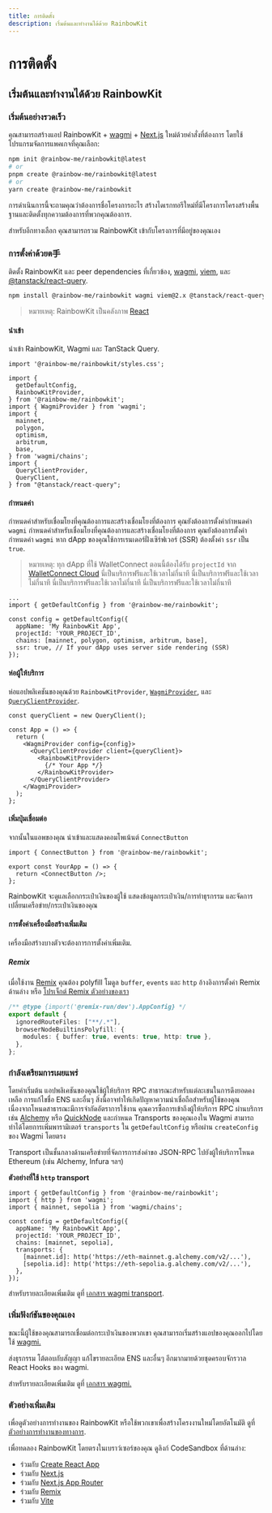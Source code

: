 ```yaml
---
title: การติดตั้ง
description: เริ่มต้นและทำงานได้ด้วย RainbowKit
---
```


# การติดตั้ง

## เริ่มต้นและทำงานได้ด้วย RainbowKit

### เริ่มต้นอย่างรวดเร็ว

คุณสามารถสร้างแอป RainbowKit + [wagmi](https://wagmi.sh) + [Next.js](https://nextjs.org) ใหม่ด้วยคำสั่งที่ต้องการ โดยใช้โปรแกรมจัดการแพคเกจที่คุณเลือก:

```bash
npm init @rainbow-me/rainbowkit@latest
# or
pnpm create @rainbow-me/rainbowkit@latest
# or
yarn create @rainbow-me/rainbowkit
```

การดำเนินการนี้จะถามคุณว่าต้องการชื่อโครงการอะไร สร้างไดเรกทอรีใหม่ที่มีโครงการโครงสร้างพื้นฐานและติดตั้งทุกความต้องการที่พวกคุณต้องการ.

สำหรับอีกทางเลือก คุณสามารถรวม RainbowKit เข้ากับโครงการที่มีอยู่ของคุณเอง

### การตั้งค่าด้วยต手

ติดตั้ง RainbowKit และ peer dependencies ที่เกี่ยวข้อง, [wagmi](https://wagmi.sh/), [viem](https://viem.sh), และ [@tanstack/react-query](https://tanstack.com/query/v5).

```bash
npm install @rainbow-me/rainbowkit wagmi viem@2.x @tanstack/react-query
```

> หมายเหตุ: RainbowKit เป็นคลังภาพ [React](https://reactjs.org/)

#### นำเข้า

นำเข้า RainbowKit, Wagmi และ TanStack Query.

```tsx
import '@rainbow-me/rainbowkit/styles.css';

import {
  getDefaultConfig,
  RainbowKitProvider,
} from '@rainbow-me/rainbowkit';
import { WagmiProvider } from 'wagmi';
import {
  mainnet,
  polygon,
  optimism,
  arbitrum,
  base,
} from 'wagmi/chains';
import {
  QueryClientProvider,
  QueryClient,
} from "@tanstack/react-query";
```

#### กำหนดค่า

กำหนดค่าสำหรับเชื่อมโยงที่คุณต้องการและสร้างเชื่อมโยงที่ต้องการ คุณยังต้องการตั้งค่ากำหนดค่า `wagmi` กำหนดค่าสำหรับเชื่อมโยงที่คุณต้องการและสร้างเชื่อมโยงที่ต้องการ คุณยังต้องการตั้งค่ากำหนดค่า `wagmi` หาก dApp ของคุณใช้การเรนเดอร์ฝั่งเซิร์ฟเวอร์ (SSR) ต้องตั้งค่า `ssr` เป็น `true`.

> หมายเหตุ: ทุก dApp ที่ใช้ WalletConnect ตอนนี้ต้องได้รับ `projectId` จาก [WalletConnect Cloud](https://cloud.walletconnect.com/) นี่เป็นบริการฟรีและใช้เวลาไม่กี่นาที นี่เป็นบริการฟรีและใช้เวลาไม่กี่นาที นี่เป็นบริการฟรีและใช้เวลาไม่กี่นาที นี่เป็นบริการฟรีและใช้เวลาไม่กี่นาที

```tsx line=4-99
...
import { getDefaultConfig } from '@rainbow-me/rainbowkit';

const config = getDefaultConfig({
  appName: 'My RainbowKit App',
  projectId: 'YOUR_PROJECT_ID',
  chains: [mainnet, polygon, optimism, arbitrum, base],
  ssr: true, // If your dApp uses server side rendering (SSR)
});
```

#### ห่อผู้ให้บริการ

ห่อแอปพลิเคชันของคุณด้วย `RainbowKitProvider`, [`WagmiProvider`](https://wagmi.sh/react/api/WagmiProvider#wagmiprovider), และ [`QueryClientProvider`](https://tanstack.com/query/v4/docs/framework/react/reference/QueryClientProvider).

```tsx
const queryClient = new QueryClient();

const App = () => {
  return (
    <WagmiProvider config={config}>
      <QueryClientProvider client={queryClient}>
        <RainbowKitProvider>
          {/* Your App */}
        </RainbowKitProvider>
      </QueryClientProvider>
    </WagmiProvider>
  );
};
```

#### เพิ่มปุ่มเชื่อมต่อ

จากนั้นในแอพของคุณ นำเข้าและแสดงคอมโพเน้นต์ `ConnectButton`

```tsx
import { ConnectButton } from '@rainbow-me/rainbowkit';

export const YourApp = () => {
  return <ConnectButton />;
};
```

RainbowKit จะดูแลเลือกกระเป๋าเงินของผู้ใช้ แสดงข้อมูลกระเป๋าเงิน/การทำธุรกรรม และจัดการเปลี่ยนเครือข่าย/กระเป๋าเงินของคุณ

#### การตั้งค่าเครื่องมือสร้างเพิ่มเติม

เครื่องมือสร้างบางตัวจะต้องการการตั้งค่าเพิ่มเติม.

##### Remix

เมื่อใช้งาน [Remix](https://remix.run) คุณต้อง polyfill โมดูล `buffer`, `events` และ `http` อ้างอิงการตั้งค่า Remix ด้านล่าง หรือ [โปรเจ็กต์ Remix ตัวอย่างของเรา](https://github.com/rainbow-me/rainbowkit/blob/main/examples/with-remix)

```ts
/** @type {import('@remix-run/dev').AppConfig} */
export default {
  ignoredRouteFiles: ["**/.*"],
  browserNodeBuiltinsPolyfill: {
    modules: { buffer: true, events: true, http: true },
  },
};
```

### กำลังเตรียมการเผยแพร่

โดยค่าเริ่มต้น แอปพลิเคชันของคุณใช้ผู้ให้บริการ RPC สาธารณะสำหรับแต่ละเชนในการดึงยอดคงเหลือ การแก้ไขชื่อ ENS และอื่นๆ สิ่งนี้อาจทำให้เกิดปัญหาความน่าเชื่อถือสำหรับผู้ใช้ของคุณ เนื่องจากโหนดสาธารณะมีการจำกัดอัตราการใช้งาน คุณควรซื้อการเข้าถึงผู้ให้บริการ RPC ผ่านบริการเช่น [Alchemy](https://www.alchemy.com/) หรือ [QuickNode](https://www.quicknode.com/) และกำหนด Transports ของคุณเองใน Wagmi สามารถทำได้โดยการเพิ่มพารามิเตอร์ `transports` ใน `getDefaultConfig` หรือผ่าน `createConfig` ของ Wagmi โดยตรง

Transport เป็นชั้นกลางด้านเครือข่ายที่จัดการการส่งคำขอ JSON-RPC ไปยังผู้ให้บริการโหนด Ethereum (เช่น Alchemy, Infura ฯลฯ)

**ตัวอย่างที่ใช้ `http` transport**

```tsx
import { getDefaultConfig } from '@rainbow-me/rainbowkit';
import { http } from 'wagmi';
import { mainnet, sepolia } from 'wagmi/chains';

const config = getDefaultConfig({
  appName: 'My RainbowKit App',
  projectId: 'YOUR_PROJECT_ID',
  chains: [mainnet, sepolia],
  transports: {
    [mainnet.id]: http('https://eth-mainnet.g.alchemy.com/v2/...'),
    [sepolia.id]: http('https://eth-sepolia.g.alchemy.com/v2/...'),
  },
});
```

สำหรับรายละเอียดเพิ่มเติม ดูที่ [เอกสาร wagmi transport](https://wagmi.sh/core/api/transports#transports).

### เพิ่มฟังก์ชันของคุณเอง

ขณะนี้ผู้ใช้ของคุณสามารถเชื่อมต่อกระเป๋าเงินของพวกเขา คุณสามารถเริ่มสร้างแอปของคุณออกไปโดยใช้ [wagmi.](https://wagmi.sh)

ส่งธุรกรรม โต้ตอบกับสัญญา แก้ไขรายละเอียด ENS และอื่นๆ อีกมากมายด้วยชุดครอบจักรวาล React Hooks ของ wagmi.

สำหรับรายละเอียดเพิ่มเติม ดูที่ [เอกสาร wagmi.](https://wagmi.sh)

### ตัวอย่างเพิ่มเติม

เพื่อดูตัวอย่างการทำงานของ RainbowKit หรือใช้พวกเขาเพื่อสร้างโครงงานใหม่โดยอัตโนมัติ ดูที่ [ตัวอย่างการทำงานของทางการ](https://github.com/rainbow-me/rainbowkit/tree/main/examples).

เพื่อทดลอง RainbowKit โดยตรงในเบราว์เซอร์ของคุณ ดูลิงก์ CodeSandbox ที่ด้านล่าง:

- ร่วมกับ [Create React App](https://codesandbox.io/p/sandbox/github/rainbow-me/rainbowkit/tree/main/examples/with-create-react-app)
- ร่วมกับ [Next.js](https://codesandbox.io/p/sandbox/github/rainbow-me/rainbowkit/tree/main/examples/with-next)
- ร่วมกับ [Next.js App Router](https://codesandbox.io/p/sandbox/github/rainbow-me/rainbowkit/tree/main/examples/with-next-app)
- ร่วมกับ [Remix](https://codesandbox.io/p/sandbox/github/rainbow-me/rainbowkit/tree/main/examples/with-remix)
- ร่วมกับ [Vite](https://codesandbox.io/p/sandbox/github/rainbow-me/rainbowkit/tree/main/examples/with-vite)
